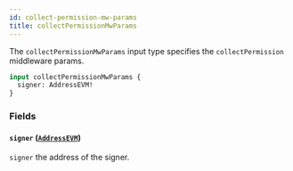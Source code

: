 ```yaml
---
id: collect-permission-mw-params
title: collectPermissionMwParams
---
```



The `collectPermissionMwParams` input type specifies the `collectPermission` middleware params.

```graphql
input collectPermissionMwParams {
  signer: AddressEVM!
}
```


### Fields

#### `signer` ([`AddressEVM`](/reference/scalars/address-evm))

`signer` the address of the signer.




